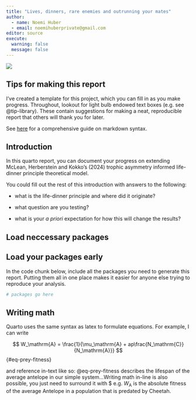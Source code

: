 ```yaml
---
title: "Lives, dinners, rare enemies and outrunning your mates"
author: 
  - name: Noemi Huber
  - email: noemihuberprivate@gmail.com
editor: source
execute:
  warning: false
  message: false
---
```


![](cheetah_gazelle.avif)

## Tips for making this report

I've created a template for this project, which you can fill in as you make progress. Throughout, lookout for light bulb endowed text boxes (e.g. see @tip-library). These contain suggestions for making a neat, reproducible report that others will thank you for later.

See [here](https://www.markdownguide.org/basic-syntax/) for a comprehensive guide on markdown syntax.

## Introduction

In this quarto report, you can document your progress on extending McLean, Herberstein and Kokko's (2024) trophic asymmetry informed life-dinner principle theoretical model. 

You could fill out the rest of this introduction with answers to the following:

- what is the life-dinner principle and where did it originate? 

- what question are you testing?

- what is your _a priori_ expectation for how this will change the results?

## Load neccessary packages

::: {#tip-library .callout-tip}
## Load your packages early

In the code chunk below, include all the packages you need to generate this report. Putting them all in one place makes it easier for anyone else trying to reproduce your analysis.
:::

```r
# packages go here
```

## Writing math 

Quarto uses the same syntax as latex to formulate equations. For example, I can write 

$$
W_\mathrm{A} = \frac{1}{\mu_\mathrm{A} + ap\frac{N_\mathrm{C}}{N_\mathrm{A}}}
$$ {#eq-prey-fitness}

and reference in-text like so: @eq-prey-fitness describes the lifespan of the average antelope in our simple system...Writing math in-line is also possible, you just need to surround it with \$ e.g. $W_\mathrm{A}$ is the absolute fitness of the average Antelope in a population that is predated by Cheetah. 



